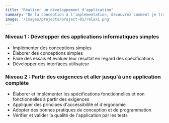 ```yaml
---
title: "Réaliser un développement d'application"
summary: "De la conception à l'implémentation, découvrez comment je transforme une idée en une application complète et fonctionnelle."
image: '/images/projects/project-01/relax1.png'
---
```


### Niveau 1 : Développer des applications informatiques simples
- Implémenter des conceptions simples
- Élaborer des conceptions simples
- Faire des essais et évaluer leur résultat en regard des spécifications
- Développer des interfaces utilisateur

### Niveau 2 : Partir des exigences et aller jusqu'à une application complète
- Élaborer et implémenter les spécifications fonctionnelles et non fonctionnelles à partir des exigences
- Appliquer des principes d'accessibilité et d'ergonomie
- Adopter des bonnes pratiques de conception et de programmation
- Vérifier et valider la qualité de l'application par les tests 